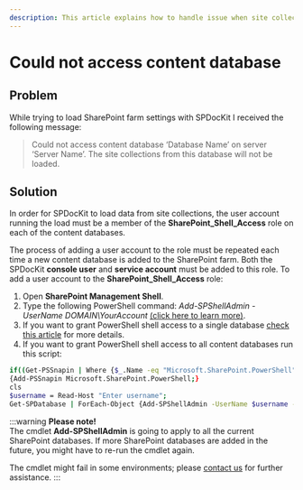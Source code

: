 ```yaml
---
description: This article explains how to handle issue when site collection load is not working properly.
---
```



# Could not access content database

## Problem

While trying to load SharePoint farm settings with SPDocKit I received the following message:

> Could not access content database ‘Database Name’ on server ‘Server Name’. The site collections from this database will not be loaded.

## Solution

In order for SPDocKit to load data from site collections, the user account running the load must be a member of the **SharePoint\_Shell\_Access** role on each of the content databases.

The process of adding a user account to the role must be repeated each time a new content database is added to the SharePoint farm. Both the SPDocKit **console user** and **service account** must be added to this role. To add a user account to the **SharePoint\_Shell\_Access** role:

1. Open **SharePoint Management Shell**.
2. Type the following PowerShell command: _Add-SPShellAdmin -UserName DOMAIN\YourAccount_ [(click here to learn more)](https://technet.microsoft.com/en-us/library/ff607596.aspx).
3. If you want to grant PowerShell shell access to a single database [check this article](https://technet.microsoft.com/en-us/library/ff607596.aspx) for more details.
4. If you want to grant PowerShell shell access to all content databases run this script:

<DownloadButton 
  href="/spdockit/download/configure-spshelladmin.zip"
  filename="Configure-SPShellAdmin.zip"
  fileSize="5.69 KB"
  fileType="zip"
  description="PowerShell script to grant shell access to all content databases"
/>

```bash
if((Get-PSSnapin | Where {$_.Name -eq "Microsoft.SharePoint.PowerShell"})-eq $null)
{Add-PSSnapin Microsoft.SharePoint.PowerShell;}
cls
$username = Read-Host "Enter username";
Get-SPDatabase | ForEach-Object {Add-SPShellAdmin -UserName $username -database $_.Id}
```

:::warning
**Please note!**  
The cmdlet **Add-SPShellAdmin** is going to apply to all the current SharePoint databases. If more SharePoint databases are added in the future, you might have to re-run the cmdlet again.

The cmdlet might fail in some environments; please [contact us](https://www.spdockit.com/support/contact-us/) for further assistance.
:::

